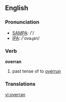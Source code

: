 ==English==

===Pronunciation===
*[[w:SAMPA|SAMPA]]: /'/
*[[w:IPA|IPA]]: /'ovəɻan/

===Verb===
'''overran'''

# past tense of to [[overrun]]

===Translations===

[[vi:overran]]
